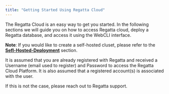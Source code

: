---
title: "Getting Started Using Regatta Cloud"
---

The Regatta Cloud is an easy way to get you started. In the following sections we will guide you on how to access Regatta cloud, deploy a Regatta database, and access it using the WebCLI interface.

**Note**: If you would like to create a self-hosted cluset, please refer to the [**Sefl-Hosted-Deployment**](https://docs.regatta.dev/self-hosted-deployment/prerequisites) section.

It is assumed that you are already registered with Regatta and received a Username (email used to register) and Password to access the Regatta Cloud Platform. It is also assumed that a registered account(s) is associated with the user.

If this is not the case, please reach out to Regatta support.
